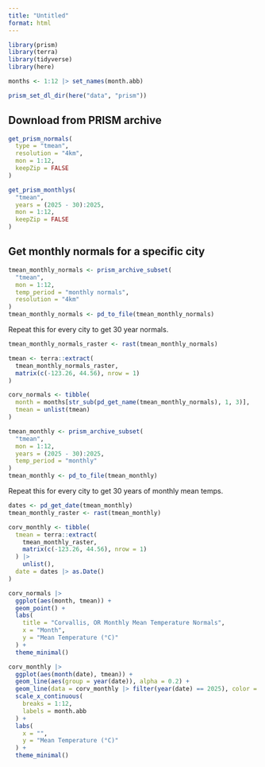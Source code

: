 ```yaml
---
title: "Untitled"
format: html
---
```



```r
library(prism)
library(terra)
library(tidyverse)
library(here)
```


```r
months <- 1:12 |> set_names(month.abb)
```

```r
prism_set_dl_dir(here("data", "prism"))
```

## Download from PRISM archive
```r
get_prism_normals(
  type = "tmean",
  resolution = "4km",
  mon = 1:12,
  keepZip = FALSE
)
```


```r
get_prism_monthlys(
  "tmean",
  years = (2025 - 30):2025,
  mon = 1:12,
  keepZip = FALSE
)
```

## Get monthly normals for a specific city

```r
tmean_monthly_normals <- prism_archive_subset(
  "tmean",
  mon = 1:12,
  temp_period = "monthly normals",
  resolution = "4km"
)
tmean_monthly_normals <- pd_to_file(tmean_monthly_normals)
```

Repeat this for every city to get 30 year normals.
```r
tmean_monthly_normals_raster <- rast(tmean_monthly_normals)

tmean <- terra::extract(
  tmean_monthly_normals_raster,
  matrix(c(-123.26, 44.56), nrow = 1)
)

corv_normals <- tibble(
  month = months[str_sub(pd_get_name(tmean_monthly_normals), 1, 3)],
  tmean = unlist(tmean)
)
```



```r
tmean_monthly <- prism_archive_subset(
  "tmean",
  mon = 1:12,
  years = (2025 - 30):2025,
  temp_period = "monthly"
)
tmean_monthly <- pd_to_file(tmean_monthly)
```

Repeat this for every city to get 30 years of monthly mean temps.
```r
dates <- pd_get_date(tmean_monthly)
tmean_monthly_raster <- rast(tmean_monthly)

corv_monthly <- tibble(
  tmean = terra::extract(
    tmean_monthly_raster,
    matrix(c(-123.26, 44.56), nrow = 1)
  ) |>
    unlist(),
  date = dates |> as.Date()
)
```



```r
corv_normals |>
  ggplot(aes(month, tmean)) +
  geom_point() +
  labs(
    title = "Corvallis, OR Monthly Mean Temperature Normals",
    x = "Month",
    y = "Mean Temperature (°C)"
  ) +
  theme_minimal()
```


```r
corv_monthly |>
  ggplot(aes(month(date), tmean)) +
  geom_line(aes(group = year(date)), alpha = 0.2) +
  geom_line(data = corv_monthly |> filter(year(date) == 2025), color = "red") +
  scale_x_continuous(
    breaks = 1:12,
    labels = month.abb
  ) +
  labs(
    x = "",
    y = "Mean Temperature (°C)"
  ) +
  theme_minimal()
```